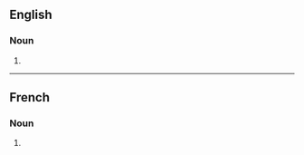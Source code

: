 ==English==

===Noun===
{{head|en|noun form}}

# {{plural of|en|abracadabra}}

----

==French==

===Noun===
{{head|fr|noun plural form|g=m}}

# {{plural of|fr|abracadabra}}